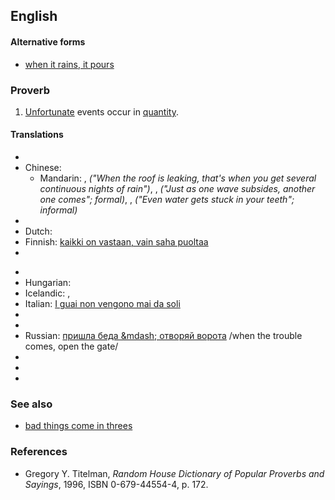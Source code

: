 ==English==

====Alternative forms====
* [[when it rains, it pours]]

===Proverb===
{{infl|en|proverb|head=[[it]] [[never]] [[rain]]s [[but]] it [[pour]]s}}

# [[unfortunate|Unfortunate]] events occur in [[quantity]].

====Translations====
{{trans-top|unfortunate events occur in quantitiy}}
* {{trreq|Arabic}}
* Chinese:
** Mandarin: {{t-|cmn|屋漏偏逢連夜雨|sc=Hani|xs=Mandarin}}, {{t-|cmn|屋漏偏逢连夜雨|tr= wū lòu piān féng lián yè yǔ|sc=Hani|xs=Mandarin}} ''("When the roof is leaking, that's when you get several continuous nights of rain")'', {{t|cmn|一波未平，一波又起|sc=Hani|xs=Mandarin}}, {{t|cmn|一波未平，一波又起|tr=yī bō wèi píng yī bō yòu qǐ|sc=Hani|xs=Mandarin}} ''("Just as one wave subsides, another one comes"; formal)'', {{t|cmn|喝口涼水都能塞牙縫|sc=Hani|xs=Mandarin}}, {{t|cmn|喝口凉水都能塞牙缝|tr=hē kǒu liángshuǐ sài yá fèng|sc=Hani|xs=Mandarin}} ''("Even water gets stuck in your teeth"; informal)''
* {{trreq|Czech}}
* Dutch: {{t|nl|van de regen in de drop}}
* Finnish: [[kaikki on vastaan, vain saha puoltaa]]
* {{trreq|French}}
{{trans-mid}}
* {{trreq|German}}
* Hungarian: {{t+|hu|a baj nem jár egyedül}}
* Icelandic: {{t+|is|sjaldan er ein báran stök}}, {{t+|is|það er ýmist of eða van}}
* Italian: [[I guai non vengono mai da soli]]
* {{trreq|Japanese}}
* {{trreq|Portuguese}}
* Russian: [[пришла беда &mdash; отворяй ворота]] /when the trouble comes, open the gate/
* {{trreq|Spanish}}
* {{trreq|Swedish}}
* {{trreq|Vietnamese}}
{{trans-bottom}}

===See also===
* [[bad things come in threes]]

===References===
* Gregory Y. Titelman, ''Random House Dictionary of Popular Proverbs and Sayings'', 1996, ISBN 0-679-44554-4, p. 172.